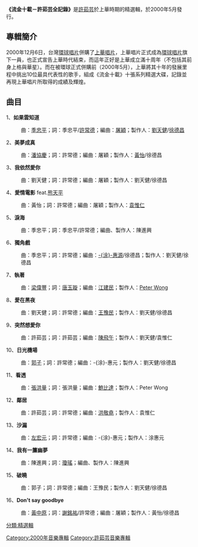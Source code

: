 {{Unreferenced|time=2022-04-19T00:07:18+00:00}}
{{Album infobox | <!-- See Wikipedia:WikiProject_Albums -->
|  Name        = 流金十載－許茹芸全記錄
|  Type        = [[精選輯|精選輯]]
|  Artist      = [[許茹芸|許茹芸]]
|  Cover       = Valen hsu - 流金十載 全紀錄.jpg
|  Released    = 2000年5月
|  Recorded    =
|  Genre       = [[流行音樂|流行音樂]]
|  Length      =
|  Label       = [[上華唱片|上華唱片]] 發行
|  Producer    = 
|  Reviews     =
|  Last album  = [[茹此精彩13首（台灣版）|茹此精彩13首（台灣版）]]<br />(1997年)
|  This album  = '''流金十載－許茹芸全記錄'''<br />(2000年)
|  Next album  = [[單身日記|單身日記]]<br />(2001年)
}}

'''《流金十載－許茹芸全記錄》'''是[[許茹芸|許茹芸]]於上華時期的精選輯，於2000年5月發行。

==專輯簡介==


2000年12月6日，台灣[[環球唱片|環球唱片]]併購了[[上華唱片|上華唱片]]，上華唱片正式成為[[環球唱片_(台灣)|環球唱片]]旗下一員，也正式宣告上華時代結束，而這年正好是上華成立滿十周年（不包括其前身上格與華星）。而在被環球正式併購前（2000年5月），上華將其十年的發展里程中挑出10位最具代表性的歌手，組成《流金十載》十張系列精選大碟，記錄並再現上華唱片所取得的成績及輝煌。

==曲目==
1、'''如果雲知道'''
:曲：[[季忠平|季忠平]]；詞：季忠平/[[許常德|許常德]]；編曲：[[屠穎|屠穎]]；製作人：[[劉天健|劉天健]]/[[徐德昌|徐德昌]]
2、'''美夢成真'''
:曲：[[潘協慶|潘協慶]]；詞：許常德；編曲：屠穎；製作人：[[黃怡|黃怡]]/徐德昌
3、'''我依然愛你'''
:曲：劉天健；詞：許常德；編曲：屠穎；製作人：劉天健/徐德昌
4、'''愛情電影''' feat.[[熊天平|熊天平]]
:曲：黃怡；詞：許常德；編曲：屠穎；製作人：[[袁惟仁|袁惟仁]]
5、'''淚海'''
:曲：季忠平；詞：季忠平/許常德；編曲、製作人：陳進興
6、'''獨角戲'''
:曲：季忠平；詞：許常德；編曲：[[涂惠元|-{涂}-惠源]]/徐德昌；製作人：劉天健/徐德昌
7、'''執著'''
:曲：[[梁偉豐|梁偉豐]]；詞：[[唐玉璇|唐玉璇]]；編曲：[[江建民|江建民]]；製作人：[[Peter_Wong|Peter Wong]]
8、'''愛在黑夜'''
:曲：劉天健；詞：許常德；編曲：[[王豫民|王豫民]]；製作人：劉天健/徐德昌
9、'''突然想愛你'''
:曲：許茹芸；詞：許茹芸；編曲：[[陳飛午|陳飛午]]；製作人：劉天健/袁惟仁
10、'''日光機場'''
:曲：[[郭子|郭子]]；詞：許常德；編曲：-{涂}-惠元；製作人：劉天健/徐德昌
11、'''看透'''
:曲：[[張洪量|張洪量]]；詞：張洪量；編曲：[[鮑比達|鮑比達]]；製作人：Peter Wong
12、'''鄰居'''
:曲：許茹芸；詞：許常德；編曲：[[洪敬堯|洪敬堯]]；製作人：袁惟仁
13、'''沙漏'''
:曲：[[左宏元|左宏元]]；詞：許常德；編曲：-{涂}-惠元；製作人：涂惠元
14、'''我有一簾幽夢'''
:曲：陳進興；詞：[[瓊瑤|瓊瑤]]；編曲、製作人：陳進興
15、'''破曉'''
:曲：郭子；詞：許常德；編曲：王豫民；製作人：劉天健/徐德昌
16、'''Don't say goodbye'''
:曲：[[黃中原|黃中原]]；詞：[[謝銘祐|謝銘祐]]/許常德；編曲：屠穎；製作人：黃怡/徐德昌


{{許茹芸}}

[[Category:2000年音樂專輯|Category:2000年音樂專輯]]
[[Category:許茹芸音樂專輯|Category:許茹芸音樂專輯]]
[[分類:精選輯|分類:精選輯]]
